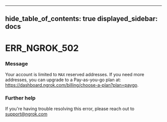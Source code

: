 

---
hide_table_of_contents: true
displayed_sidebar: docs
---


# ERR_NGROK_502

### Message
Your account is limited to `MAX` reserved addresses. If you need more addresses, you can upgrade to a Pay-as-you-go plan at: https://dashboard.ngrok.com/billing/choose-a-plan?plan=paygo.

<ErrorDetails />



### Further help
If you're having trouble resolving this error, please reach out to [support@ngrok.com](mailto:support@ngrok.com?subject=Help%20with%20ERR_NGROK_502)

